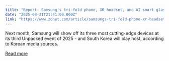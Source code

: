 ```yaml
---
title: "Report: Samsung's tri-fold phone, XR headset, and AI smart glasses to be revealed at Sep 29 Unpacked event"
date: "2025-08-31T21:41:00.000Z"
link: "https://www.zdnet.com/article/samsungs-tri-fold-phone-xr-headset-and-ai-smart-glasses-to-be-revealed-at-sep-29-unpacked-event/"
---
```


Next month, Samsung will show off its three most cutting-edge devices at its third Unpacked event of 2025 - and South Korea will play host, according to Korean media sources.

[Read more](https://www.zdnet.com/article/samsungs-tri-fold-phone-xr-headset-and-ai-smart-glasses-to-be-revealed-at-sep-29-unpacked-event/)
